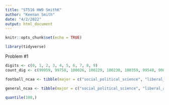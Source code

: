```yaml
---
title: "ST516 HW9 SmithK"
author: "Keenan Smith"
date: "4/2/2022"
output: html_document
---
```


```r
knitr::opts_chunk$set(echo = TRUE)
```

```r
library(tidyverse)
```


Problem #1
```r
digits <- c(0, 1, 2, 3, 4, 5, 6, 7, 8, 9)
count_dig <- c(99959, 99758, 100026, 100229, 100230, 100359, 99548, 99800, 99985, 1000106)
```

```r
football_ncaa <- tibble(major = c("social_political_science", "liberal_arts", "health_exercise_rec", "engineering_con", "education", "sports", "business", "science_math_tech", "general"), number = c(147, 26, 29, 12, 11, 22, 73, 14, 60))

general_ncaa <- tibble(major = c("social_political_science", "liberal_arts", "health_exercise_rec", "engineering_con", "education", "sports", "business", "science_math_tech", "general"), number = c(0.15, 0.17, 0.06, 0.15, 0.05, 0.08, 0.14, 0.15, 0.05))
```

```r
quantile(100,)
```

